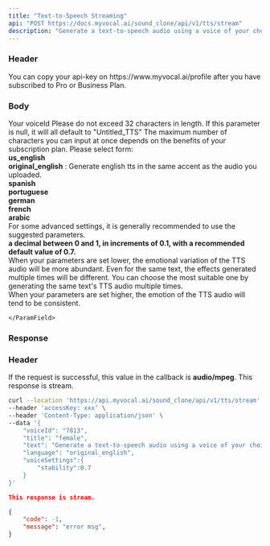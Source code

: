 ```yaml
---
title: "Text-to-Speech Streaming"
api: "POST https://docs.myvocal.ai/sound_clone/api/v1/tts/stream"
description: "Generate a text-to-speech audio using a voice of your choice and returns audio stream.(❗❗❗File-related interfaces are not supported, please use interface tools for requests.)"
---
```

### Header
<ParamField header="accessKey"   type="string" required>
  You can copy your api-key on https://www.myvocal.ai/profile after you have subscribed to Pro or Business Plan.
</ParamField>

### Body
<ParamField body="voiceId" type="string">
  Your voiceId
</ParamField>
<ParamField body="title" type="string">
  Please do not exceed 32 characters in length. If this parameter is null, it will all default to "Untitled_TTS" 
</ParamField>
<ParamField body="text" type="string">
  The maximum number of characters you can input at once depends on the benefits of your subscription plan.
</ParamField>
<ParamField body="language" type="string">
  Please select form: 
  <div><b>us_english</b></div>
  <div><b>original_english</b> : Generate english tts in the same accent as the audio you uploaded.</div>
  <div><b>spanish</b></div>
  <div><b>portuguese</b></div>
  <div><b>german</b></div>
  <div><b>french</b></div>
  <div><b>arabic</b></div>
</ParamField>
<ParamField body="voiceSettings" type="object">
For some advanced settings, it is generally recommended to use the suggested parameters.
<Expandable title="Toggle object">
    <ParamField body="stability" type="number">
     <div><b>a decimal between 0 and 1, in increments of 0.1, with a recommended default value of 0.7.</b></div>
     <div>When your parameters are set lower, the emotional variation of the TTS audio will be more abundant. Even for the same text, the effects generated multiple times will be different. You can choose the most suitable one by generating the same text's TTS audio multiple times.</div>
     <div>When your parameters are set higher, the emotion of the TTS audio will tend to be consistent.</div>
      
    </ParamField>
</Expandable>

</ParamField>

### Response

### Header
<ResponseField name="Content-Type"  type="string" >
    If the request is successful, this value in the callback is <b>audio/mpeg</b>.
</ResponseField>
This response is stream.


<RequestExample>

```bash Example Request
curl --location 'https://api.myvocal.ai/sound_clone/api/v1/tts/stream' \
--header 'accessKey: xxx' \
--header 'Content-Type: application/json' \
--data '{
	"voiceId": "7813",
	"title": "female",
	"text": "Generate a text-to-speech audio using a voice of your choice and returns audio stream.",
	"language": "original_english",
	"voiceSettings":{
        "stability":0.7
    }
}'
```
</RequestExample>


<ResponseExample>

```json  200（success）
This response is stream.
```
```json  200（fail）
{
  	"code": -1,
	"message": "error msg",
}
```
</ResponseExample>
